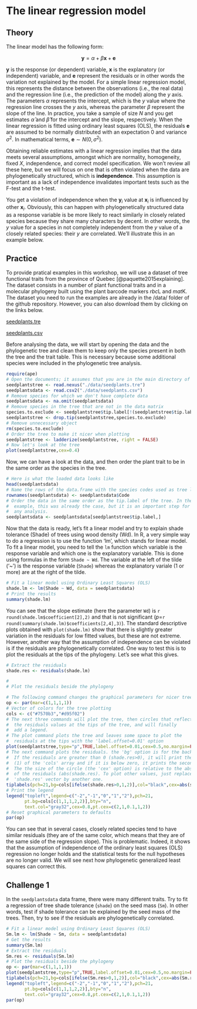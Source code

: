 # The linear regression model {#linear-regression}

## Theory

The linear model has the following form:

$$\textbf{y} = \alpha + \beta \textbf{x} + \textbf{e}$$

$\textbf{y}$ is the response (or dependent) variable, $\textbf{x}$ is the explanatory (or independent) variable, and $\textbf{e}$ represent the residuals or in other words the variation not explained by the model. For a simple linear regression model, this represents the distance between the observations (i.e., the real data) and the regression line (i.e., the prediction of the model) along the $y$ axis. The parameters $\alpha$ represents the intercept, which is the $y$ value where the regression line crosses the $y$ axis, whereas the parameter $\beta$ represent the slope of the line. In practice, you take a sample of size $N$ and you get estimates $\hat{\alpha}$ and $\hat{\beta}$ for the intercept and the slope, respectively. When the linear regression is fitted using ordinary least squares (OLS), the residuals $\textbf{e}$ are assumed to be normally distributed with an expectation $0$ and variance $\sigma^2$. In mathematical terms, $\textbf{e} \sim N(0,\sigma^2)$.

Obtaining reliable estimates with a linear regression implies that the data meets several assumptions, amongst which are normality, homogeneity, fixed $X$, independence, and correct model specification. We won't review all these here, but we will focus on one that is often violated when the data are phylogenetically structured, which is **independence**. This assumption is important as a lack of independence invalidates important tests such as the F-test and the t-test.

You get a violation of independence when the $\textbf{y}_i$ value at $\textbf{x}_i$ is influenced by other $\textbf{x}_i$. Obviously, this can happen with phylogenetically structured data as a response variable is be more likely to react similarly in closely related species because they share many characters by decent. In other words, the $y$ value for a species in not completely independent from the $y$ value of a closely related species: their $y$ are correlated. We'll illustrate this in an example below.

## Practice

To provide pratical examples in this workshop, we will use a dataset of tree functional traits from the province of Quebec [@paquette2015explaining]. The dataset consists in a number of plant functional traits and in a molecular phylogeny built using the plant barcode markers *rbc*L and *mat*K. The dataset you need to run the examples are already in the /data/ folder of the github repository. However, you can also download them by clicking on the links below.

[seedplants.tre](https://simjoly.github.io/ComparativeMethods-HalfDayWorkshop/data/seedplants.tre)

[seedplants.csv](https://simjoly.github.io/ComparativeMethods-HalfDayWorkshop/data/seedplants.csv)

Before analysing the data, we will start by opening the data and the phylogenetic tree and clean them to keep only the species present in both the tree and the trait table. This is necessary because some additional species were included in the phylogenetic tree analysis.

```r
require(ape)
# Open the documents; it assumes that you are in the main directory of the workshop folder
seedplantstree <- read.nexus("./data/seedplants.tre")
seedplantsdata <- read.csv2("./data/seedplants.csv")
# Remove species for which we don't have complete data
seedplantsdata <- na.omit(seedplantsdata)
# Remove species in the tree that are not in the data matrix
species.to.exclude <- seedplantstree$tip.label[!(seedplantstree$tip.label %in% seedplantsdata$Code)]
seedplantstree <- drop.tip(seedplantstree,species.to.exclude)
# Remove unnecessary object
rm(species.to.exclude)
# Order the tree to make it nicer when plotting
seedplantstree <- ladderize(seedplantstree, right = FALSE)
# Now let's look at the tree
plot(seedplantstree,cex=0.4)
```

Now, we can have a look at the data, and then order the plant trait to be in the same order as the species in the tree.

```r
# Here is what the loaded data looks like
head(seedplantsdata)
# Name the rows of the data.frame with the species codes used as tree labels 
rownames(seedplantsdata) <- seedplantsdata$Code
# Order the data in the same order as the tip.label of the tree. In the present 
#  example, this was already the case, but it is an important step for 
#  any analysis.
seedplantsdata <- seedplantsdata[seedplantstree$tip.label,]
```

Now that the data is ready, let's fit a linear model and try to explain shade tolerance (Shade) of trees using wood density (Wd). In R, a very simple way to do a regression is to use the function 'lm', which stands for linear model. To fit a linear model, you need to tell the `lm` function which variable is the response variable and which one is the explanatory variable. This is done using formulas in the form `Shade ~ Wd`. The variable at the left of the tilde ('~') is the response variable (`Shade`) whereas the explanatory variale (1 or more) are at the right of the tilde.

```r
# Fit a linear model using Ordinary Least Squares (OLS)
shade.lm <- lm(Shade ~ Wd, data = seedplantsdata)
# Print the results
summary(shade.lm)
```

You can see that the slope estimate (here the parameter `Wd`) is `r round(shade.lm$coefficient[2],2)` and that is not significant ($p$=`r round(summary(shade.lm)$coefficients[2,4],3)`). The standard descriptive plots obtained with `plot(shade.lm)` show that there is slightly greater variation in the residuals for low fitted values, but these are not extreme. However, another way that the assumption of independence can be violated is if the residuals are phylogenetically correlated. One way to test this is to plot the residuals at the tips of the phylogeny. Let's see what this gives.

```r
# Extract the residuals
shade.res <- residuals(shade.lm)

#
# Plot the residuals beside the phylogeny

# The following command changes the graphical parameters for nicer tree output
op <- par(mar=c(1,1,1,1))
# Vector of colors for the tree plotting
cols <- c("#7570b3","#d95f02")
# The next three commands will plot the tree, then circles that reflect 
#  the residuals values at the tips of the tree, and will finally
#  add a legend.
# The plot command plots the tree and leaves some space to plot the 
#  residuals at the tips with the 'label.offset=0.01' option
plot(seedplantstree,type="p",TRUE,label.offset=0.01,cex=0.5,no.margin=FALSE)
# The next command plots the residuals. the 'bg' option is for the background color.
#  If the residuals are greater than 0 (shade.res>0), it will print the first color
#  (1) of the 'cols' array and if it is below zero, it prints the second color (2). 
#  The the size of the circle (the 'cex' option) is relative to the absolute value 
#  of the residuals (abs(shade.res). To plot other values, just replace the 
#  'shade.res' vector by another one.
tiplabels(pch=21,bg=cols[ifelse(shade.res>0,1,2)],col="black",cex=abs(shade.res),adj=0.505)
# Print the legend
legend("topleft",legend=c("-2","-1","0","1","2"),pch=21,
       pt.bg=cols[c(1,1,1,2,2)],bty="n",
       text.col="gray32",cex=0.8,pt.cex=c(2,1,0.1,1,2))
# Reset graphical parameters to defaults
par(op) 
```

You can see that in several cases, closely related species tend to have similar residuals (they are of the same color, which means that they are of the same side of the regression slope). This is problematic. Indeed, it shows that the assumption of independence of the ordinary least squares (OLS) regression no longer holds and the statistical tests for the null hypotheses are no longer valid. We will see next how phylogenetic generalized least squares can correct this.

## Challenge 1

In the `seedplantsdata` data frame, there were many different traits. Try to fit a regression of tree shade tolerance (`shade`) on the seed mass (`Sm`). In other words, test if shade tolerance can be explained by the seed mass of the trees. Then, try to see if the residuals are phylogenetically correlated.

```r
# Fit a linear model using Ordinary Least Squares (OLS)
Sm.lm <- lm(Shade ~ Sm, data = seedplantsdata)
# Get the results
summary(Sm.lm)
# Extract the residuals
Sm.res <- residuals(Sm.lm)
# Plot the residuals beside the phylogeny
op <- par(mar=c(1,1,1,1))
plot(seedplantstree,type="p",TRUE,label.offset=0.01,cex=0.5,no.margin=FALSE)
tiplabels(pch=21,bg=cols[ifelse(Sm.res>0,1,2)],col="black",cex=abs(Sm.res),adj=0.505)
legend("topleft",legend=c("-2","-1","0","1","2"),pch=21,
       pt.bg=cols[c(1,1,1,2,2)],bty="n",
       text.col="gray32",cex=0.8,pt.cex=c(2,1,0.1,1,2))
par(op)
```
